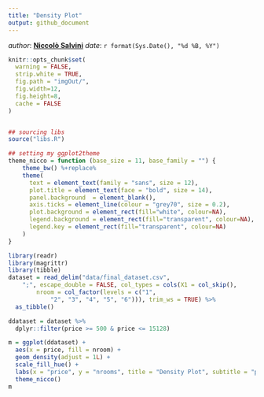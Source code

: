 ```yaml
---
title: "Density Plot"
output: github_document
---
```


_author_: **[Niccolò Salvini](https://niccolosalvini.netlify.app/)**
_date_: `r format(Sys.Date(), "%d %B, %Y")`



```r

knitr::opts_chunk$set(
  warning = FALSE,  
  strip.white = TRUE,
  fig.path = "imgOut/",
  fig.width=12,
  fig.height=8,
  cache = FALSE
)


## sourcing libs
source("libs.R")

## setting my ggplot2theme
theme_nicco = function (base_size = 11, base_family = "") {
    theme_bw() %+replace% 
    theme(
      text = element_text(family = "sans", size = 12),
      plot.title = element_text(face = "bold", size = 14),
      panel.background  = element_blank(),
      axis.ticks = element_line(colour = "grey70", size = 0.2),
      plot.background = element_rect(fill="white", colour=NA),
      legend.background = element_rect(fill="transparent", colour=NA),
      legend.key = element_rect(fill="transparent", colour=NA)
    )
}

```






```r

library(readr)
library(magrittr)
library(tibble)
dataset = read_delim("data/final_dataset.csv", 
    ";", escape_double = FALSE, col_types = cols(X1 = col_skip(), 
        nroom = col_factor(levels = c("1", 
            "2", "3", "4", "5", "6"))), trim_ws = TRUE) %>% 
  as_tibble()

```

 
```r
ddataset = dataset %>%
  dplyr::filter(price >= 500 & price <= 15128)

m = ggplot(ddataset) +
  aes(x = price, fill = nroom) +
  geom_density(adjust = 1L) +
  scale_fill_hue() +
  labs(x = "price", y = "nrooms", title = "Density Plot", subtitle = "price VS nrooms") +
  theme_nicco()
m
```

